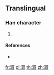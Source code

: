 {{character info/new}}
==Translingual==

===Han character===
{{Han char|rn=85|rad=水|as=14|sn=17|four=|canj=ETOR,XETOR|ids=⿰氵蒼}}

# {{defn|Han|sort=水14}}

====References====
* {{Han ref|kx=0657.361|hdz=31766.041|uh=6FF8|ud=28664}}

[[fr:濸]]
[[pl:濸]]
[[th:濸]]
[[zh:濸]]